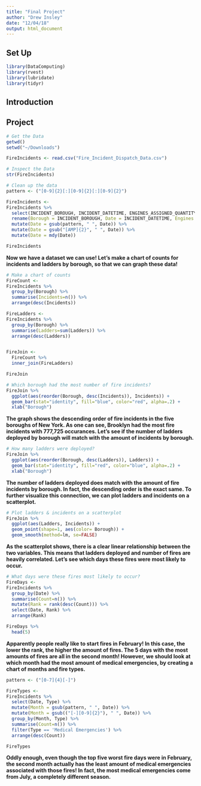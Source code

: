 ```yaml
---
title: "Final Project"
author: "Drew Insley"
date: "12/04/18"
output: html_document
---
```


## Set Up

```r
library(DataComputing)
library(rvest)
library(lubridate)
library(tidyr)
```

## Introduction










## Project

```r
# Get the Data
getwd()
setwd("~/Downloads")

FireIncidents <- read.csv("Fire_Incident_Dispatch_Data.csv")
```

```r
# Inspect the Data
str(FireIncidents)
```

```r
# Clean up the data
pattern <- ("[0-9]{2}[:][0-9]{2}[:][0-9]{2}")

FireIncidents <-
FireIncidents %>%
  select(INCIDENT_BOROUGH, INCIDENT_DATETIME, ENGINES_ASSIGNED_QUANTITY, INCIDENT_CLASSIFICATION_GROUP, ZIPCODE, LADDERS_ASSIGNED_QUANTITY) %>%
  rename(Borough = INCIDENT_BOROUGH, Date = INCIDENT_DATETIME, Engines = ENGINES_ASSIGNED_QUANTITY, Type = INCIDENT_CLASSIFICATION_GROUP, Ladders = LADDERS_ASSIGNED_QUANTITY, ZipCode = ZIPCODE) %>%
  mutate(Date = gsub(pattern, " ", Date)) %>%
  mutate(Date = gsub("[AMP]{2}", " ", Date)) %>%
  mutate(Date = mdy(Date))

FireIncidents
```

**Now we have a dataset we can use! Let's make a chart of counts for incidents and ladders by borough, so that we can graph these data!**

```r
# Make a chart of counts
FireCount <-
FireIncidents %>%
  group_by(Borough) %>%
  summarise(Incidents=n()) %>%
  arrange(desc(Incidents))

FireLadders <-
FireIncidents %>%
  group_by(Borough) %>%
  summarise(Ladders=sum(Ladders)) %>%
  arrange(desc(Ladders))


FireJoin <-
  FireCount %>%
  inner_join(FireLadders)

FireJoin
```



```r
# Which borough had the most number of fire incidents?
FireJoin %>%
  ggplot(aes(reorder(Borough, desc(Incidents)), Incidents)) +
  geom_bar(stat="identity", fill="blue", color="red", alpha=.2) +
  xlab("Borough")
```

**The graph shows the descending order of fire incidents in the five boroughs of New York. As one can see, Brooklyn had the most fire incidents with 777,725 occurances. Let's see if the number of ladders deployed by borough will match with the amount of incidents by borough.**

```r
# How many ladders were deployed?
FireJoin %>%
  ggplot(aes(reorder(Borough, desc(Ladders)), Ladders)) +
  geom_bar(stat="identity", fill="red", color="blue", alpha=.2) +
  xlab("Borough")
```

**The number of ladders deployed does match with the amount of fire incidents by borough. In fact, the descending order is the exact same. To further visualize this connection, we can plot ladders and incidents on a scatterplot.**

```r
# Plot ladders & incidents on a scatterplot
FireJoin %>%
  ggplot(aes(Ladders, Incidents)) +
  geom_point(shape=1, aes(color= Borough)) +
  geom_smooth(method=lm, se=FALSE)
```



**As the scatterplot shows, there is a clear linear relationship between the two variables. This means that ladders deployed and number of fires are heavily correlated. Let's see which days these fires were most likely to occur.**

```r
# What days were these fires most likely to occur?
FireDays <-
FireIncidents %>%
  group_by(Date) %>%
  summarise(Count=n()) %>%
  mutate(Rank = rank(desc(Count))) %>%
  select(Date, Rank) %>%
  arrange(Rank)

FireDays %>%
  head(5)
```

**Apparently people really like to start fires in February! In this case, the lower the rank, the higher the amount of fires. The 5 days with the most amounts of fires are all in the second month! However, we should look at which month had the most amount of medical emergencies, by creating a chart of months and fire types.**

```r
pattern <- ("[0-7]{4}[-]")

FireTypes <-
FireIncidents %>%
  select(Date, Type) %>%
  mutate(Month = gsub(pattern, " ", Date)) %>%
  mutate(Month = gsub(("[-][0-9]{2}"), " ", Date)) %>%
  group_by(Month, Type) %>%
  summarise(Count=n()) %>%
  filter(Type == 'Medical Emergencies') %>%
  arrange(desc(Count))

FireTypes
```

**Oddly enough, even though the top five worst fire days were in February, the second month actually has the least amount of medical emergencies associated with those fires! In fact, the most medical emergencies come from July, a completely different season.**








